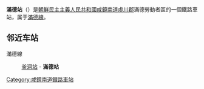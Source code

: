{{unreferenced|time=2015-02-18T13:04:08+00:00}}
{{朝鮮半島車站資訊
|公司色 = blue
|文字色 = 
|站名 = 滿德站
|圖片 = 
|pxl = 
|圖片說明 =
|前一站 = [[釜洞站|釜洞]]
|前一站距離 = 3.7
|後一站距離 = 
|後一站 = 
|所屬路線 = [[滿德線|滿德線]]
|距離 = 10.3
|起點站 = [[虛川站|虛川]]
|諺文 = 만덕역
|朝鮮漢字 = 滿德驛
|文觀部式 = Mandeok-yeok
|馬-賴式 = Mandŏk-yŏk
|副站名 = 
|車站編號 = 
|停站路線數 = 
|所屬公司 = [[朝鮮民主主義人民共和國鐵道省|朝鮮民主主義人民共和國鐵道省]]
|所在地 =[[咸鏡南道|咸鏡南道]][[虛川郡|虛川郡]]滿德勞動者區
|車站構造 = 地面车站
|月台配置 = 
|啟用年月日 =
|廢站年月日 = 
|上下車人次 = 
|統計年度 = 
|轉車 = 
|備註 = 
|全寬備註 = 
}}

'''滿德站'''（{{lang-ko|만덕역}}）是[[朝鮮民主主義人民共和國|朝鮮民主主義人民共和國]][[咸鏡南道|咸鏡南道]][[虛川郡|虛川郡]]滿德勞動者區的一個鐵路車站，属于[[滿德線|滿德線]]。

==邻近车站==
滿德線
:[[釜洞站|釜洞站]] - '''滿德站'''

{{朝鲜铁路小作品}}

{{滿德線}}

[[Category:咸鏡南道鐵路車站|Category:咸鏡南道鐵路車站]]